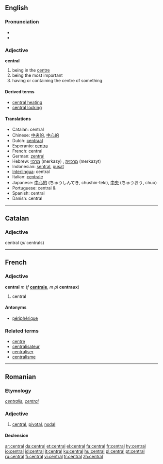 ==English==

===Pronunciation===
*{{IPA|/ˈsɛntɹəl/}}
*{{audio|en-us-central.ogg|Audio (US)}}

===Adjective===
'''central'''

# being in the [[centre]]
# being the most important
# having or containing the centre of something

====Derived terms====
*[[central heating]]
*[[central locking]]

====Translations====
*Catalan: central
*Chinese: [[中央的]], [[中心的]]
*Dutch: [[centraal]]
*Esperanto: [[centra]]
*French: central
*German: [[zentral]]
*Hebrew: [[מרכזי]] (merkazy) {{m}}, [[מרכזית]] (merkazyt) {{f}}
*Indonesian: [[sentral]], [[pusat]]
*[[Interlingua]]: central
*Italian: [[centrale]]
*Japanese: [[中心的]] (ちゅうしんてき, chūshin-teki), [[中央]] (ちゅうおう, chūō)
*Portuguese: central {{m}} & {{f}}
*Spanish: central
*Danish: central

----

==Catalan==

===Adjective===
central (''pl'' centrals)

----

==French==

===Adjective===
'''central''' ''m'' (''f'' '''[[centrale]]''', ''m pl'' '''centraux''')

# central

====Antonyms====
*[[périphérique]]

===Related terms===
*[[centre#French|centre]]
*[[centralisateur]]
*[[centraliser]]
*[[centralisme]]

----

==Romanian==

===Etymology===
{{L.|ro}} ''[[centralis]]'', {{F.|ro}} ''[[central#French|central]]''

===Adjective===
{{ro-adj|4}}
#[[central]], [[pivotal]], [[nodal]]

====Declension====
{{ro-adj-4|central}}

[[ar:central]]
[[da:central]]
[[et:central]]
[[el:central]]
[[fa:central]]
[[fr:central]]
[[hy:central]]
[[io:central]]
[[id:central]]
[[it:central]]
[[ku:central]]
[[hu:central]]
[[pl:central]]
[[pt:central]]
[[ru:central]]
[[fi:central]]
[[vi:central]]
[[tr:central]]
[[zh:central]]